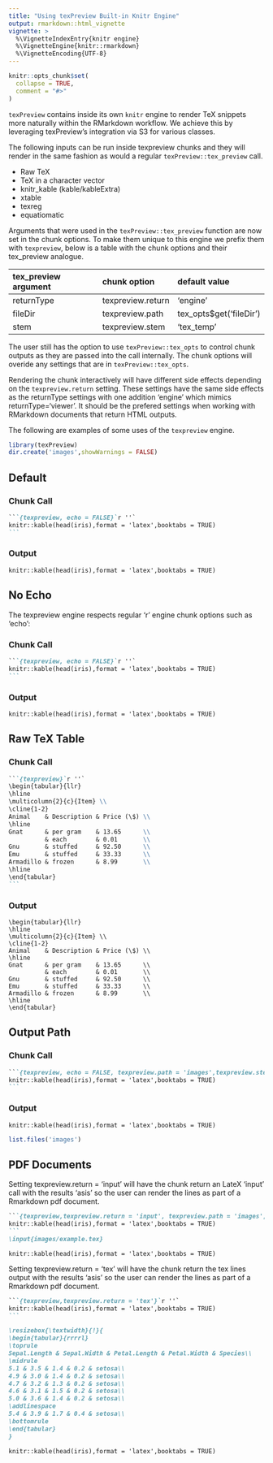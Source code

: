 ```yaml
---
title: "Using texPreview Built-in Knitr Engine"
output: rmarkdown::html_vignette
vignette: >
  %\VignetteIndexEntry{knitr engine}
  %\VignetteEngine{knitr::rmarkdown}
  %\VignetteEncoding{UTF-8}
---
```


```r
knitr::opts_chunk$set(
  collapse = TRUE,
  comment = "#>"
)
```

`texPreview` contains inside its own `knitr` engine to render TeX snippets more naturally within the RMarkdown workflow. We achieve this by leveraging texPreview's integration via S3 for various classes. 

The following inputs can be run inside texpreview chunks and they will render in the same fashion as would a regular `texPreview::tex_preview` call. 

   - Raw TeX
   - TeX in a character vector
   - knitr_kable (kable/kableExtra)
   - xtable
   - texreg
   - equatiomatic
   
Arguments that were used in the `texPreview::tex_preview` function are now set in the chunk options. To make them unique to this engine we prefix them with `texpreview`, below is a table with the chunk options and their tex_preview analogue.

|tex_preview argument|chunk option|default value|
|:--|:--|:--|
|returnType|texpreview.return|'engine'|
|fileDir|texpreview.path|tex_opts$get('fileDir')|
|stem|texpreview.stem|'tex_temp'|

The user still has the option to use `texPreview::tex_opts` to control chunk outputs as they are passed into the call internally. The chunk options will overide any settings that are in `texPreview::tex_opts`.

Rendering the chunk interactively will have different side effects depending on the `texpreview.return` setting. These settings have the same side effects as the returnType settings with one addition 'engine' which mimics returnType='viewer'. It should be the prefered settings when working with RMarkdown documents that return HTML outputs.

The following are examples of some uses of the `texpreview` engine.

```r
library(texPreview)
dir.create('images',showWarnings = FALSE)
```


## Default

### Chunk Call

````markdown
```{texpreview, echo = FALSE}`r ''`
knitr::kable(head(iris),format = 'latex',booktabs = TRUE)
```
````

### Output

```texpreview
knitr::kable(head(iris),format = 'latex',booktabs = TRUE)
```

## No Echo

The texpreview engine respects regular 'r' engine chunk options such as 'echo':

### Chunk Call

````markdown
```{texpreview, echo = FALSE}`r ''`
knitr::kable(head(iris),format = 'latex',booktabs = TRUE)
```
````

### Output

```texpreview
knitr::kable(head(iris),format = 'latex',booktabs = TRUE)
```

## Raw TeX Table

### Chunk Call

````markdown
```{texpreview}`r ''`
\begin{tabular}{llr}
\hline
\multicolumn{2}{c}{Item} \\
\cline{1-2}
Animal    & Description & Price (\$) \\
\hline
Gnat      & per gram    & 13.65      \\
          & each        & 0.01       \\
Gnu       & stuffed     & 92.50      \\
Emu       & stuffed     & 33.33      \\
Armadillo & frozen      & 8.99       \\
\hline
\end{tabular}
```
````

### Output

```texpreview
\begin{tabular}{llr}
\hline
\multicolumn{2}{c}{Item} \\
\cline{1-2}
Animal    & Description & Price (\$) \\
\hline
Gnat      & per gram    & 13.65      \\
          & each        & 0.01       \\
Gnu       & stuffed     & 92.50      \\
Emu       & stuffed     & 33.33      \\
Armadillo & frozen      & 8.99       \\
\hline
\end{tabular}
```

## Output Path

### Chunk Call

````markdown
```{texpreview, echo = FALSE, texpreview.path = 'images',texpreview.stem = 'example'}`r ''`
knitr::kable(head(iris),format = 'latex',booktabs = TRUE)
```
````

### Output

```texpreview
knitr::kable(head(iris),format = 'latex',booktabs = TRUE)
```

```r
list.files('images')
```

## PDF Documents

Setting texpreview.return = 'input' will have the chunk return an LateX 'input' call with the results 'asis' so the user can render the lines as part of a Rmarkdown pdf document.

````markdown
```{texpreview,texpreview.return = 'input', texpreview.path = 'images',texpreview.stem = 'example'}`r ''`
knitr::kable(head(iris),format = 'latex',booktabs = TRUE)
```
\input{images/example.tex}
````

```texpreview
knitr::kable(head(iris),format = 'latex',booktabs = TRUE)
```

Setting texpreview.return = 'tex' will have the chunk return the tex lines output with the results 'asis' so the user can render the lines as part of a Rmarkdown pdf document.

````markdown
```{texpreview,texpreview.return = 'tex'}`r ''`
knitr::kable(head(iris),format = 'latex',booktabs = TRUE)
```

\resizebox{\textwidth}{!}{
\begin{tabular}{rrrrl}
\toprule
Sepal.Length & Sepal.Width & Petal.Length & Petal.Width & Species\\
\midrule
5.1 & 3.5 & 1.4 & 0.2 & setosa\\
4.9 & 3.0 & 1.4 & 0.2 & setosa\\
4.7 & 3.2 & 1.3 & 0.2 & setosa\\
4.6 & 3.1 & 1.5 & 0.2 & setosa\\
5.0 & 3.6 & 1.4 & 0.2 & setosa\\
\addlinespace
5.4 & 3.9 & 1.7 & 0.4 & setosa\\
\bottomrule
\end{tabular}
}
````

```texpreview
knitr::kable(head(iris),format = 'latex',booktabs = TRUE)
```

